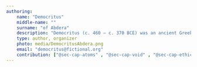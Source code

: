```yaml
---
authoring:
    name: "Democritus"
    middle-name: ""
    surname: "of Abdera"
    description: "Democritus (c. 460 – c. 370 BCE) was an ancient Greek pre-Socratic philosopher from Abdera, Thrace. He is best known for developing the atomic theory of the universe, proposing that all matter is composed of indivisible elements called atoms moving through the void. Often referred to as the 'Laughing Philosopher' for his emphasis on cheerfulness and a good life, Democritus wrote extensively on natural philosophy, mathematics, ethics, and cosmology, influencing later thinkers including Epicurus and, indirectly, modern science."
    type: author, organizer
    photo: media/DemocritusAbdera.png
    email: "democritus@fictional.org"
    contribution: ["@sec-cap-atoms" , "@sec-cap-void" , "@sec-cap-ethics" , "@sec-cap-natural-philosophy"]
---
```


<!-- Generated by ChatGPT -->
